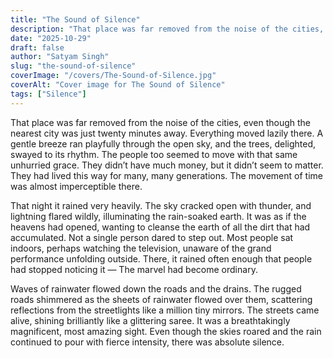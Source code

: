 ```yaml
---
title: "The Sound of Silence"
description: "That place was far removed from the noise of the cities, even though the nearest city was just twenty minutes away."
date: "2025-10-29"
draft: false
author: "Satyam Singh"
slug: "the-sound-of-silence"
coverImage: "/covers/The-Sound-of-Silence.jpg"
coverAlt: "Cover image for The Sound of Silence"
tags: ["Silence"]
---
```


That place was far removed from the noise of the cities, even though the nearest city was just twenty minutes away. Everything moved lazily there. A gentle breeze ran playfully through the open sky, and the trees, delighted, swayed to its rhythm. The people too seemed to move with that same unhurried grace. They didn’t have much money, but it didn’t seem to matter. They had lived this way for many, many generations. The movement of time was almost imperceptible there.

That night it rained very heavily. The sky cracked open with thunder, and lightning flared wildly, illuminating the rain-soaked earth. It was as if the heavens had opened, wanting to cleanse the earth of all the dirt that had accumulated. Not a single person dared to step out. Most people sat indoors, perhaps watching the television, unaware of the grand performance unfolding outside. There, it rained often enough that people had stopped noticing it — The marvel had become ordinary.

Waves of rainwater flowed down the roads and the drains. The rugged roads shimmered as the sheets of rainwater flowed over them, scattering reflections from the streetlights like a million tiny mirrors. The streets came alive, shining brilliantly like a glittering saree. It was a breathtakingly magnificent, most amazing sight. Even though the skies roared and the rain continued to pour with fierce intensity, there was absolute silence.
